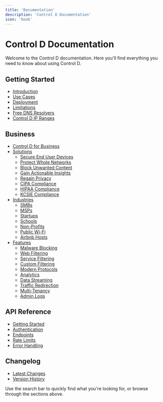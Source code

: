 ```yaml
---
title: 'Documentation'
description: 'Control D Documentation'
icon: 'book'
---
```


# Control D Documentation

Welcome to the Control D documentation. Here you'll find everything you need to know about using Control D.

## Getting Started

- [Introduction](getting-started/introduction)
- [Use Cases](getting-started/use-cases)
- [Deployment](getting-started/deployment)
- [Limitations](getting-started/limitations)
- [Free DNS Resolvers](getting-started/free-dns-resolvers)
- [Control D IP Ranges](getting-started/ip-ranges)

## Business

- [Control D for Business](business/overview)
- [Solutions](business/solutions)
  - [Secure End User Devices](business/solutions/secure-devices)
  - [Protect Whole Networks](business/solutions/protect-networks)
  - [Block Unwanted Content](business/solutions/content-filtering)
  - [Gain Actionable Insights](business/solutions/analytics)
  - [Regain Privacy](business/solutions/privacy)
  - [CIPA Compliance](business/solutions/cipa)
  - [HIPAA Compliance](business/solutions/hipaa)
  - [KCSIE Compliance](business/solutions/kcsie)
- [Industries](business/industries)
  - [SMBs](business/industries/smb)
  - [MSPs](business/industries/msp)
  - [Startups](business/industries/startups)
  - [Schools](business/industries/schools)
  - [Non-Profits](business/industries/non-profits)
  - [Public Wi-Fi](business/industries/public-wifi)
  - [Airbnb Hosts](business/industries/airbnb)
- [Features](business/features)
  - [Malware Blocking](business/features/malware)
  - [Web Filtering](business/features/web-filtering)
  - [Service Filtering](business/features/service-filtering)
  - [Custom Filtering](business/features/custom-filtering)
  - [Modern Protocols](business/features/protocols)
  - [Analytics](business/features/analytics)
  - [Data Streaming](business/features/data-streaming)
  - [Traffic Redirection](business/features/traffic-redirection)
  - [Multi-Tenancy](business/features/multi-tenancy)
  - [Admin Logs](business/features/admin-logs)

## API Reference

- [Getting Started](api/getting-started)
- [Authentication](api/authentication)
- [Endpoints](api/endpoints)
- [Rate Limits](api/rate-limits)
- [Error Handling](api/error-handling)

## Changelog

- [Latest Changes](changelog/latest)
- [Version History](changelog/history)

<Tip>
Use the search bar to quickly find what you're looking for, or browse through the sections above.
</Tip> 
